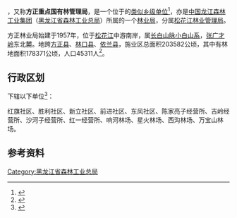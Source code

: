 {{中国乡级行政区|23/01/24/400/000
|行政区全称           = {{PAGENAMEBASE}}
|上级行政区           = [[中国龙江森林工业集团|中国龙江森林工业集团]]<br>[[黑龙江省森林工业总局|黑龙江省森林工业总局]][[松花江林业管理局|松花江林业管理局]]
|政府驻地             = [[方正县|方正县]][[大罗密镇|大罗密镇]]高楞
}}

'''{{PAGENAMEBASE}}'''，又称'''方正重点国有林管理局'''，是一个位于{{PRC admin/fullname|23/01/24/400/000|3}}的[[类似乡级单位|类似乡级单位]]<ref>{{PRC admin/ref sgc|{{PRC admin/parent|23/01/24/400/000}}}}</ref>，亦是[[中国龙江森林工业集团|中国龙江森林工业集团]]（[[黑龙江省森林工业总局|黑龙江省森林工业总局]]）所属的一个[[林业局|林业局]]，分属[[松花江林业管理局|松花江林业管理局]]。

方正林业局始建于1957年，位于[[松花江|松花江]]中游南岸，属[[长白山脉|长白山脉]][[小白山系|小白山系]]，[[张广才岭|张广才岭]]东北麓。地跨[[方正县|方正县]]、[[林口县|林口县]]、[[依兰县|依兰县]]，施业区总面积203582公顷，其中有林地面积178371公顷，人口45311人<ref>{{cite web |title=方正林业局经济与社会发展“十一五”规划 |url=http://www.ljforest.gov.cn/zw/lqzw/hljsshjlq/hljsfzlyj/fzgh_1107/200911/t20091101_1262.htm |website=中国龙江森林工业集团 }}{{Dead link}}</ref>。

== 行政区划 ==
{{PAGENAMEBASE}}下辖以下单位<ref>{{PRC admin/ref sgc|23/01/24/400/000}}</ref>：

红旗社区、胜利社区、新立社区、前进社区、东风社区、陈家亮子经营所、吉岭经营所、沙河子经营所、红一经营所、响河林场、星火林场、西沟林场、万宝山林场。

== 参考资料 ==
{{reflist}}

{{黑龙江行政区划小作品}}
{{PRC admin/navcat|23/01/24/400/000}}
{{中华人民共和国林业区划|龙}}

[[Category:黑龙江省森林工业总局|Category:黑龙江省森林工业总局]]